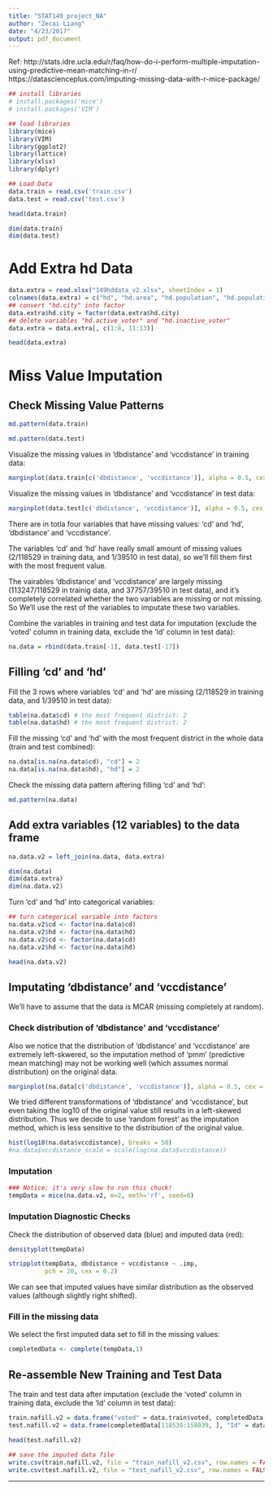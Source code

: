 ```yaml
---
title: "STAT149_project_NA"
author: "Zecai Liang"
date: "4/23/2017"
output: pdf_document
---
```


Ref:
http://stats.idre.ucla.edu/r/faq/how-do-i-perform-multiple-imputation-using-predictive-mean-matching-in-r/
https://datascienceplus.com/imputing-missing-data-with-r-mice-package/


```r
## install libraries
# install.packages('mice')
# install.packages('VIM')
```

```r
## load libraries
library(mice)
library(VIM)
library(ggplot2)
library(lattice)
library(xlsx)
library(dplyr)
```

```r
## Load Data
data.train = read.csv('train.csv')
data.test = read.csv('test.csv')
```

```r
head(data.train)
```


```r
dim(data.train)
dim(data.test)
```



# Add Extra hd Data

```r
data.extra = read.xlsx("149hddata_v2.xlsx", sheetIndex = 1)
colnames(data.extra) = c("hd", "hd.area", "hd.population", "hd.population_density", "hd.city", "hd.housing_unit", "hd.household_size", "hd.age", "hd.active_voter", "hd.inactive_voter", "hd.voter", "hd.active_voter_per", "hd.inactive_voter_per")
## convert "hd.city" into factor
data.extra$hd.city = factor(data.extra$hd.city)
## delete variables "hd.active_voter" and "hd.inactive_voter"
data.extra = data.extra[, c(1:8, 11:13)]
```

```r
head(data.extra)
```


# Miss Value Imputation

## Check Missing Value Patterns

```r
md.pattern(data.train)
```


```r
md.pattern(data.test)
```


Visualize the missing values in 'dbdistance' and 'vccdistance' in training data:
```r
marginplot(data.train[c('dbdistance', 'vccdistance')], alpha = 0.5, cex = 1)
```

Visualize the missing values in 'dbdistance' and 'vccdistance' in test data:
```r
marginplot(data.test[c('dbdistance', 'vccdistance')], alpha = 0.5, cex = 1)
```

There are in totla four variables that have missing values: 'cd' and 'hd', 'dbdistance' and 'vccdistance'.

The variables 'cd' and 'hd' have really small amount of missing values (2/118529 in training data, and 1/39510 in test data), so we'll fill them first with the most frequent value.

The vairables 'dbdistance' and 'vccdistance' are largely missing (113247/118529 in trainig data, and 37757/39510 in test data), and it's completely correlated whether the two variables are missing or not missing. So We'll use the rest of the variables to imputate these two variables.



Combine the variables in training and test data for imputation (exclude the 'voted' column in training data, exclude the 'Id' column in test data):

```r
na.data = rbind(data.train[-1], data.test[-17])
```



## Filling 'cd' and 'hd'

Fill the 3 rows where variables 'cd' and 'hd' are missing (2/118529 in training data, and 1/39510 in test data):

```r
table(na.data$cd) # the most frequent district: 2
table(na.data$hd) # the most frequent district: 2
```

Fill the missing 'cd' and 'hd' with the most frequent district in the whole data (train and test combined):

```r
na.data[is.na(na.data$cd), "cd"] = 2
na.data[is.na(na.data$hd), "hd"] = 2
```


Check the missing data pattern aftering filling 'cd' and 'hd':

```r
md.pattern(na.data)
```



## Add extra variables (12 variables) to the data frame

```r
na.data.v2 = left_join(na.data, data.extra)

dim(na.data)
dim(data.extra)
dim(na.data.v2)
```


Turn 'cd' and 'hd' into categorical variables:
```r
## turn categorical variable into factors
na.data.v2$cd <- factor(na.data$cd)
na.data.v2$hd <- factor(na.data$hd)
na.data.v2$cd <- factor(na.data$cd)
na.data.v2$hd <- factor(na.data$hd)
```

```r
head(na.data.v2)
```



## Imputating 'dbdistance' and 'vccdistance'

We'll have to assume that the data is MCAR (missing completely at random).

### Check distribution of 'dbdistance' and 'vccdistance'

Also we notice that the distribution of 'dbdistance' and 'vccdistance' are extremely left-skwered, so the imputation method of 'pmm' (predictive mean matching) may not be working well (which assumes normal distribution) on the original data.

```r
marginplot(na.data[c('dbdistance', 'vccdistance')], alpha = 0.5, cex = 1)
```

We tried different transformations of 'dbdistance' and 'vccdistance', but even taking the log10 of the original value still results in a left-skewed distribution. Thus we decide to use 'random forest' as the imputation method, which is less sensitive to the distribution of the original value.

```r
hist(log10(na.data$vccdistance), breaks = 50)
#na.data$vccdistance_scale = scale(log(na.data$vccdistance))
```


### Imputation

```r
### Notice: it's very slow to run this chuck!
tempData = mice(na.data.v2, m=2, meth='rf', seed=0)
```


### Imputation Diagnostic Checks

Check the distribution of observed data (blue) and imputed data (red):

```r
densityplot(tempData)
```

```r
stripplot(tempData, dbdistance + vccdistance ~ .imp,
          pch = 20, cex = 0.2)
```

We can see that imputed values have similar distribution as the observed values (although slightly right shifted).


### Fill in the missing data

We select the first imputed data set to fill in the missing values:

```r
completedData <- complete(tempData,1)
```

## Re-assemble New Training and Test Data

The train and test data after imputation (exclude the 'voted' column in training data, exclude the 'Id' column in test data):

```r
train.nafill.v2 = data.frame("voted" = data.train$voted, completedData[1:118529, ])
test.nafill.v2 = data.frame(completedData[118530:158039, ], "Id" = data.test$Id, row.names = NULL)
```

```r
head(test.nafill.v2)
```


```r
## save the imputed data file
write.csv(train.nafill.v2, file = "train_nafill_v2.csv", row.names = FALSE)
write.csv(test.nafill.v2, file = "test_nafill_v2.csv", row.names = FALSE)
```


---
